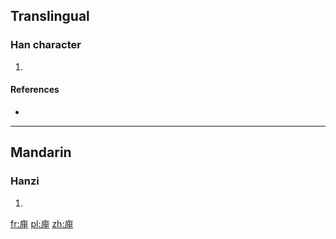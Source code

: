 ==Translingual==

===Han character===
{{Han char|rn=53|rad=广|as=04|sn=7|four=|canj=戈田中 (IWL)|ids=⿸[[广]][[甲]]}}

# {{defn|Han|sort=广04}}

====References====
* {{Han ref|kx=0344.180|dkj=09274|dj=0654.060|hdz=20877.040|uh=5E98|ud=24216}}

----

==Mandarin==

===Hanzi===
{{cmn-hanzi|pin=[[yā]] ([[ya1]])|wg=ya<sup>1</sup>}}

# {{defn|lang=cmn|sort=广04}}

[[fr:庘]]
[[pl:庘]]
[[zh:庘]]